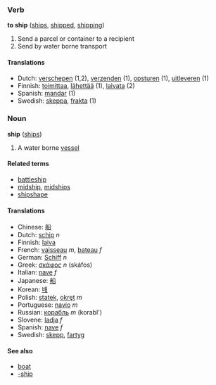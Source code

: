 ===Verb===
'''to ship''' ([[ships]], [[shipped]], [[shipping]])

#Send a parcel or container to a recipient
#Send by water borne transport

====Translations====
*Dutch: [[verschepen]] (1,2), [[verzenden]] (1), [[opsturen]] (1), [[uitleveren]] (1)
*Finnish: [[toimittaa]], [[lähettää]] (1), [[laivata]] (2)
*Spanish: [[mandar]] (1)
*Swedish: [[skeppa]], [[frakta]] (1)

===Noun===
'''ship''' ([[ships]])

#A water borne [[vessel]]

====Related terms====
*[[battleship]]
*[[midship]], [[midships]]
*[[shipshape]]

====Translations====
*Chinese: [[船]]
*Dutch: [[schip]] ''n''
*Finnish: [[laiva]]
*French: [[vaisseau]] ''m'', [[bateau]] ''f''
*German: [[Schiff]] ''n''
*Greek: [[σκάφος]] ''n'' (sk&aacute;fos)
*Italian: [[nave]] ''f''
*Japanese: [[船]]
*Korean: [[배]]
*Polish: [[statek]], [[okręt]] ''m''
*Portuguese: [[navio]] ''m''
*Russian: [[корабль]] ''m'' (korabl')
*Slovene: [[ladja]] ''f''
*Spanish: [[nave]] ''f''
*Swedish: [[skepp]], [[fartyg]]

====See also====
*[[boat]]<!-- is this every a synonym? -->
*[[-ship]]